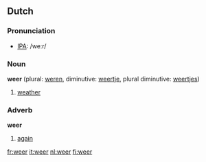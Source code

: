 ==Dutch==
===Pronunciation===
*[[w:IPA|IPA]]: /weːr/
===Noun===

'''weer''' {{n}} (plural: [[weren]], diminutive: [[weertje]], plural diminutive: [[weertjes]])

# [[weather]]

===Adverb===
'''weer'''

# [[again]]

[[fr:weer]]
[[it:weer]]
[[nl:weer]]
[[fi:weer]]